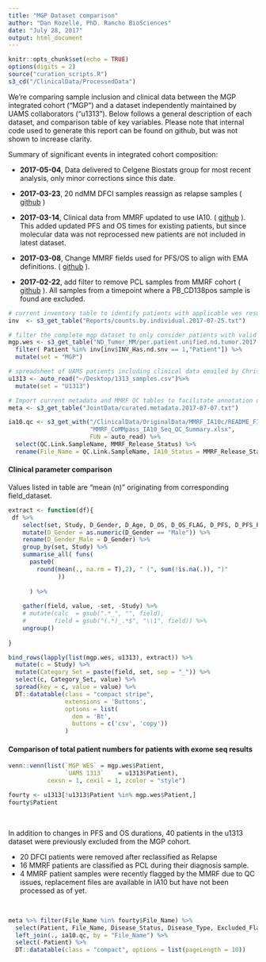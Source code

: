 ```yaml
---
title: "MGP Dataset comparison"
author: "Dan Rozelle, PhD. Rancho BioSciences"
date: "July 28, 2017"
output: html_document
---
```


```r
knitr::opts_chunk$set(echo = TRUE)
options(digits = 2)
source("curation_scripts.R")
s3_cd("/ClinicalData/ProcessedData")
```

We're comparing sample inclusion and clinical data between the MGP integrated cohort ("MGP") and a dataset independently maintained by UAMS collaborators ("u1313"). Below follows a general description of each dataset, and comparison table of key variables. Please note that internal code used to generate this report can be found on github, but was not shown to increase clarity.

Summary of significant events in integrated cohort composition: 

- **2017-05-04**, Data delivered to Celgene Biostats group for most recent analysis, only minor corrections since this date.

- **2017-03-23**, 20 ndMM DFCI samples reassign as relapse samples ( [github](https://github.com/celgene-research/mgp_ngs/blob/master/Celgene/curation/archive/2017-03-21_corrected_dfci_Disease_Status.Rmd) )

- **2017-03-14**, Clinical data from MMRF updated to use IA10. ( [github](https://github.com/celgene-research/mgp_ngs/commit/6dad50efa522b0d22d6fa1f1da070a33618bf34c) ). This added updated PFS and OS times for existing patients, but since molecular data was not reprocessed new patients are not included in latest dataset.

- **2017-03-08**, Change MMRF fields used for PFS/OS to align with EMA definitions. ( [github](https://github.com/celgene-research/mgp_ngs/blob/master/Celgene/curation/archive/2017-03-08_PFS_flag_changes.Rmd) ).

- **2017-02-22**, add filter to remove PCL samples from MMRF cohort ( [github](https://github.com/celgene-research/mgp_ngs/commit/2cb2414f7beeaf91107f061093b8a0f97b358674) ). All samples from a timepoint where a  PB_CD138pos sample is found are excluded.

```r
# current inventory table to identify patients with applicable wes results
inv  <- s3_get_table("Reports/counts.by.individual.2017-07-25.txt")

# filter the complete mgp dataset to only consider patients with valid exome results.
mgp.wes <- s3_get_table("ND_Tumor_MM/per.patient.unified.nd.tumor.2017-07-27.txt") %>% 
  filter( Patient %in% inv[inv$INV_Has.nd.snv == 1,"Patient"]) %>%
  mutate(set = "MGP")

# spreadsheet of UAMS patients including clinical data emailed by Chris Wardell (2017-07-26)
u1313 <- auto_read("~/Desktop/1313_samples.csv")%>%
  mutate(set = "U1313")

# Import current metadata and MMRF QC tables to facilitate annotation of excluded patients in u1313 cohort
meta <- s3_get_table("JointData/curated.metadata.2017-07-07.txt")

ia10.qc <- s3_get_with("/ClinicalData/OriginalData/MMRF_IA10c/README_FILES",
                       "MMRF_CoMMpass_IA10_Seq_QC_Summary.xlsx",
                       FUN = auto_read) %>%
  select(QC.Link.SampleName, MMRF_Release_Status) %>%
  rename(File_Name = QC.Link.SampleName, IA10_Status = MMRF_Release_Status)

```

#### Clinical parameter comparison

Values listed in table are "mean (n)" originating from corresponding field_dataset.

```r
extract <- function(df){
 df %>% 
    select(set, Study, D_Gender, D_Age, D_OS, D_OS_FLAG, D_PFS, D_PFS_FLAG) %>%
    mutate(D_Gender = as.numeric(D_Gender == "Male")) %>%
    rename(D_Gender_Male = D_Gender) %>%
    group_by(set, Study) %>%
    summarise_all( funs(
      paste0( 
        round(mean(., na.rm = T),2), " (", sum(!is.na(.)), ")" 
              ))
      
      ) %>%
    
    gather(field, value, -set, -Study) %>%
    # mutate(calc  = gsub(".*_", "", field),
    #        field = gsub("(.*)_.*$", "\\1", field)) %>%
    ungroup()
  
}

bind_rows(lapply(list(mgp.wes, u1313), extract)) %>%
  mutate(c = Study) %>%
  mutate(Category_Set = paste(field, set, sep = "_")) %>%
  select(c, Category_Set, value) %>%
  spread(key = c, value = value) %>%
  DT::datatable(class = "compact stripe",
                extensions = 'Buttons',
                options = list(
                  dom = 'Bt', 
                  buttons = c('csv', 'copy'))
                )
```


#### Comparison of total patient numbers for patients with exome seq results


```r
venn::venn(list(`MGP WES` = mgp.wes$Patient, 
                `UAMS 1313`    = u1313$Patient), 
           cexsn = 1, cexil = 1, zcolor = "style")

fourty <- u1313[!u1313$Patient %in% mgp.wes$Patient,]
fourty$Patient
```

\

In addition to changes in PFS and OS durations, 40 patients in the u1313 dataset were previously excluded from the MGP cohort.

- 20 DFCI patients were removed after reclassified as Relapse 
- 16 MMRF patients are classified as PCL during their diagnosis sample.
- 4 MMRF patient samples were recently flagged by the MMRF due to QC issues, replacement files are available in IA10 but have not been processed as of yet.

\

```r
meta %>% filter(File_Name %in% fourty$File_Name) %>%
  select(Patient, File_Name, Disease_Status, Disease_Type, Excluded_Flag) %>%
  left_join(., ia10.qc, by = "File_Name") %>%
  select(-Patient) %>%
  DT::datatable(class = "compact", options = list(pageLength = 10))
```

